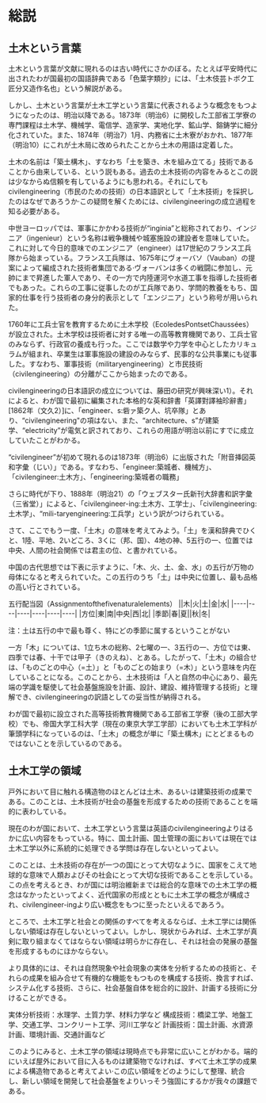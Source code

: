 # 総説


## 土木という言葉

土木という言葉が文献に現れるのは古い時代にさかのぼる。たとえば平安時代に出されたわが国最初の国語辞典である「色葉字類抄」には、「土木伎芸トボク工匠分又造作名也」という解説がある。

しかし、土木という言葉が土木工学という言葉に代表されるような概念をもつようになったのは、明治以降である。1873年（明治6）に開校した工部省工学寮の専門課程は土木学、機械学、電信学、造家学、実地化学、鉱山学、鎔鋳学に細分化されていた。また、1874年（明治7）1月、内務省に土木寮がおかれ、1877年（明治10）にこれが土木局に改められたことから土木の用語は定着した。

土木の名前は「築土構木」、すなわち「土を築き、木を組み立てる」技術であることから由来している、という説もある。過去の土木技術の内容をみるとこの説は少なからぬ信頼を有しているようにも思われる。それにしてもcivilengineering（市民のための技術）の日本語訳として「土木技術」を採択したのはなぜであろうか·この疑問を解くためには、civilengineeringの成立過程を知る必要がある。

中世ヨーロッパでは、軍事にかかわる技術が“inginia”と総称されており、インジニア（ingenieur）という名称は戦争機械や城塞施設の建設者を意味していた。これに対して今日的意味でのエンジニア（engineer）は17世紀のフランス工兵隊から始まっている。フランス工兵隊は、1675年にヴォーバソ（Vauban）の提案によって編成された技術者集団である·ヴォーバンは多くの戦闘に参加し、元帥にまで昇進した軍人であり、その一方で内陸運河や水道工事を指導した技術者でもあった。これらの工事に従事したのが工兵隊であり、学問的教養をもち、国家的仕事を行う技術者の身分的表示として「エンジニア」という称号が用いられた。

1760年に工兵士官を教育するために土木学校（EcoledesPontsetChaussées）が設立された。土木学校は技術者に対する唯一の高等教育機関であり、工兵士官のみならず、行政官の養成も行った。ここでは数学や力学を中心としたカリキュラムが組まれ、卒業生は軍事施設の建設のみならず、民事的な公共事業にも従事した。すなわち、軍事技術（militaryengineering）と市民技術（civilengineering）の分離がここから始まったのである。

civilengineeringの日本語訳の成立については、藤田の研究が興味深い1）。それによると、わが国で最初に編集された本格的な英和辞書「英譯對譯袖珍辭書」[1862年（文久2）]に、「engineer、s:砦ァ築ク人、坑卒隊」とあり、“civilengineering"の項はない、また、“architecture、s”が建築学、“electricity”が電気と訳されており、これらの用語が明治以前にすでに成立していたことがわかる。

“civilengineer”が初めて現れるのは1873年（明治6）に出版された「附音挿図英和字彙（じい）」である。すなわち、「engineer:築城者、機械方」、「civilengineer:土木方」、「engineering:築城者の職務」

さらに時代が下り、1888年（明治21）の「ウェブスター氏新刊大辞書和訳字彙（三省堂）」によると、「civilengineer-ing:土木方、工学士」、「civilengineering:土木学」、“mili-taryengineering:工兵学」という訳がつけられている。

さて、ここでもう一度、「土木」の意味を考えてみよう。「土」を漢和辞典でひくと、1陸、平地、2いどころ、3くに（邦、国）、4地の神、5五行の一、位置では中央、人間の社会関係では君主の位、と書かれている。

中国の古代思想では下表に示すように、「木、火、土、金、水」の五行が万物の母体になると考えられていた。この五行のうち「土」は中央に位置し、最も品格の高い行とされている。

五行配当図（Assignmentofthefivenaturalelements）
||木|火|土|金|水|
|----|----|----|----|----|----|
|方位|東|南|中央|西|北|
|季節|春|夏||秋|冬|

注：土は五行の中で最も尊く、特にどの季節に属するということがない


一方「木」については、1立ち木の総称、2七曜の一、3五行の一、方位では東、四季では春、十干では甲子（きのえね）、とある。したがって、「土木」の組合せは、「ものごとの中心（=土）」と「ものごとの始まり（=木）」という意味を内在していることになる。このことから、土木技術は「人と自然の中心にあり、最先端の学識を駆使して社会基盤施設を計画、設計、建設、維持管理する技術」と理解でき、civilengineeringの訳語としての妥当性が納得される。

わが国で最初に設立された高等技術教育機関である工部省工学寮（後の工部大学校）でも、帝国大学工科大学（現在の東京大学工学部）においても土木工学科が筆頭学科になっているのは、「土木」の概念が単に「築土構木」にとどまるものではないことを示しているのである。

## 土木工学の領域

戸外において目に触れる構造物のほとんどは土木、あるい·は建築技術の成果である。このことは、土木技術が社会の基盤を形成するための技術であることを端的に表わしている。

現在のわが国において、土木工学という言葉は英語のcivilengineeringよりはるかに広い内容をもっている。特に、国土計画、国土管理の面においては現在では土木工学以外に系統的に処理できる学問は存在しないといってよい。

このことは、土木技術の存在が一つの国にとって大切なように、国家をこえて地球的な意味で人類およびその社会にとって大切な技術であることを示している。この点を考えるとき、わが国には明治維新までは総合的な意味での土木工学の概念はなかったといってよく、近代国家の形成とともに土木工学の概念が構成され、civilengineer-ingより広い概念をもつに至ったといえるであろう。

ところで、土木工学と社会との関係のすべてを考えるならば、土木工学には関係しない領域は存在しないといってよい。しかし、現状からみれば、土木工学が真剣に取り組まなくてはならない領域は明らかに存在し、それは社会の発展の基盤を形成するものにほかならない。

より具体的には、それは自然現象や社会現象の実体を分析するための技術と、それらの成果を組み合せて有機的な機能をもつものを構成する技術、換言すれば、システム化する技術、さらに、社会基盤自体を総合的に設計、計画する技術に分けることができる。

実体分析技術：水理学、土質力学、材料力学など
構成技術：橋梁工学、地盤工学、交通工学、コンクリート工学、河川工学など
計画技術：国土計画、水資源計画、環境計画、交通計画など

このようにみると、土木工学の領域は現時点でも非常に広いことがわかる。端的にいえば屋外において目に入るものは建築物でなければ、すべて土木工学の成果による構造物であると考えてよい·この広い領域をどのようにして整理、統合し、新しい領域を開発して社会基盤をよりいっそう強固にするかが我々の課題である。


